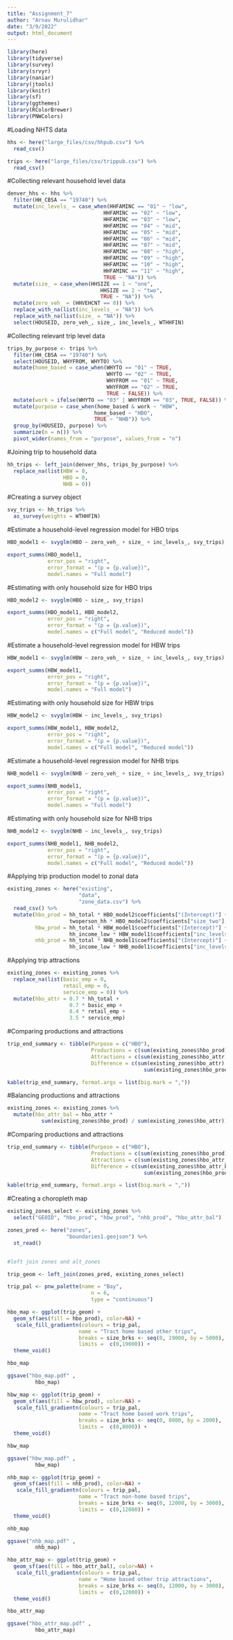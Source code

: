 ```yaml
---
title: "Assignment_7"
author: "Arnav Murulidhar"
date: "3/9/2022"
output: html_document
---
```


```r
library(here)
library(tidyverse)
library(survey)
library(srvyr)
library(naniar)
library(jtools)
library(knitr)
library(sf)
library(ggthemes)
library(RColorBrewer)
library(PNWColors)
```
#Loading NHTS data

```r
hhs <- here("large_files/csv/hhpub.csv") %>%
  read_csv()

trips <- here("large_files/csv/trippub.csv") %>%
  read_csv()
```

#Collecting relevant household level data 

```r
denver_hhs <- hhs %>%
  filter(HH_CBSA == "19740") %>%
  mutate(inc_levels_ = case_when(HHFAMINC == "01" ~ "low",
                               HHFAMINC == "02" ~ "low",
                               HHFAMINC == "03" ~ "low",
                               HHFAMINC == "04" ~ "mid",
                               HHFAMINC == "05" ~ "mid",
                               HHFAMINC == "06" ~ "mid",
                               HHFAMINC == "07" ~ "mid",
                               HHFAMINC == "08" ~ "high",
                               HHFAMINC == "09" ~ "high",
                               HHFAMINC == "10" ~ "high",
                               HHFAMINC == "11" ~ "high",
                               TRUE ~ "NA")) %>%
  mutate(size_ = case_when(HHSIZE == 1 ~ "one",
                              HHSIZE == 2 ~ "two",
                              TRUE ~ "NA")) %>%
  mutate(zero_veh_ = (HHVEHCNT == 0)) %>%
  replace_with_na(list(inc_levels_ = "NA")) %>%
  replace_with_na(list(size_ = "NA")) %>%
  select(HOUSEID, zero_veh_, size_, inc_levels_, WTHHFIN) 
```

#Collecting relevant trip level data

```r
trips_by_purpose <- trips %>% 
  filter(HH_CBSA == "19740") %>%
  select(HOUSEID, WHYFROM, WHYTO) %>%
  mutate(home_based = case_when(WHYTO == "01" ~ TRUE,
                                WHYTO == "02" ~ TRUE,
                                WHYFROM == "01" ~ TRUE,
                                WHYFROM == "02" ~ TRUE,
                                TRUE ~ FALSE)) %>%
  mutate(work = ifelse(WHYTO == "03" | WHYFROM == "03", TRUE, FALSE)) %>%
  mutate(purpose = case_when(home_based & work ~ "HBW",
                            home_based ~ "HBO",
                            TRUE ~ "NHB")) %>%
  group_by(HOUSEID, purpose) %>%
  summarize(n = n()) %>%
  pivot_wider(names_from = "purpose", values_from = "n") 
```
#Joining trip to household data
```r
hh_trips <- left_join(denver_hhs, trips_by_purpose) %>%
  replace_na(list(HBW = 0,
                  HBO = 0,
                  NHB = 0))
```
#Creating a survey object
```r
svy_trips <- hh_trips %>%
  as_survey(weights = WTHHFIN)
```

#Estimate a household-level regression model for HBO trips
```r
HBO_model1 <- svyglm(HBO ~ zero_veh_ + size_ + inc_levels_, svy_trips)

export_summs(HBO_model1, 
             error_pos = "right", 
             error_format = "(p = {p.value})",
             model.names = "Full model")
```
#Estimating with only household size for HBO trips
```r
HBO_model2 <- svyglm(HBO ~ size_, svy_trips)

export_summs(HBO_model1, HBO_model2,
             error_pos = "right", 
             error_format = "(p = {p.value})",
             model.names = c("Full model", "Reduced model"))
```

#Estimate a household-level regression model for HBW trips
```r
HBW_model1 <- svyglm(HBW ~ zero_veh_ + size_ + inc_levels_, svy_trips)

export_summs(HBW_model1, 
             error_pos = "right", 
             error_format = "(p = {p.value})",
             model.names = "Full model")
```
#Estimating with only household size for HBW trips
```r
HBW_model2 <- svyglm(HBW ~ inc_levels_, svy_trips)

export_summs(HBW_model1, HBW_model2,
             error_pos = "right", 
             error_format = "(p = {p.value})",
             model.names = c("Full model", "Reduced model"))
```
#Estimate a household-level regression model for NHB trips
```r
NHB_model1 <- svyglm(NHB ~ zero_veh_ + size_ + inc_levels_, svy_trips)

export_summs(NHB_model1, 
             error_pos = "right", 
             error_format = "(p = {p.value})",
             model.names = "Full model")
```
#Estimating with only household size for NHB trips
```r
NHB_model2 <- svyglm(NHB ~ inc_levels_, svy_trips)

export_summs(NHB_model1, NHB_model2,
             error_pos = "right", 
             error_format = "(p = {p.value})",
             model.names = c("Full model", "Reduced model"))
```
#Applying trip production model to zonal data
```r
existing_zones <- here("existing",
                       "data",
                       "zone_data.csv") %>%
  read_csv() %>%
  mutate(hbo_prod = hh_total * HBO_model2$coefficients["(Intercept)"] +
                    twoperson_hh * HBO_model2$coefficients["size_two"],
         hbw_prod = hh_total * HBW_model1$coefficients["(Intercept)"] +
                    hh_income_low * HBW_model1$coefficients["inc_levels_low"],
         nhb_prod = hh_total * NHB_model1$coefficients["(Intercept)"] +
                    hh_income_low * NHB_model1$coefficients["inc_levels_low"])
```
#Applying trip attractions
```r
existing_zones <- existing_zones %>%
  replace_na(list(basic_emp = 0,
                  retail_emp = 0, 
                  service_emp = 0)) %>%
  mutate(hbo_attr = 0.7 * hh_total +
                    0.7 * basic_emp +
                    8.4 * retail_emp +
                    3.5 * service_emp)
```

#Comparing productions and attractions
```r
trip_end_summary <- tibble(Purpose = c("HBO"),
                           Productions = c(sum(existing_zones$hbo_prod)),
                           Attractions = c(sum(existing_zones$hbo_attr)),
                           Difference = c(sum(existing_zones$hbo_attr) - 
                                            sum(existing_zones$hbo_prod)))

kable(trip_end_summary, format.args = list(big.mark = ","))
```

#Balancing productions and attractions
```r
existing_zones <- existing_zones %>%
  mutate(hbo_attr_bal = hbo_attr * 
           sum(existing_zones$hbo_prod) / sum(existing_zones$hbo_attr))
```

#Comparing productions and attractions
```r
trip_end_summary <- tibble(Purpose = c("HBO"),
                           Productions = c(sum(existing_zones$hbo_prod)),
                           Attractions = c(sum(existing_zones$hbo_attr_bal)),
                           Difference = c(sum(existing_zones$hbo_attr_bal) - 
                                            sum(existing_zones$hbo_prod)))

kable(trip_end_summary, format.args = list(big.mark = ","))
```
#Creating a choropleth map
```r
existing_zones_select <- existing_zones %>% 
  select("GEOID", "hbo_prod", "hbw_prod", "nhb_prod", "hbo_attr_bal")

zones_pred <- here("zones",
                   "boundaries1.geojson") %>%
  st_read()


#left join zones and alt_zones

trip_geom <- left_join(zones_pred, existing_zones_select)
```

```r
trip_pal <- pnw_palette(name = "Bay", 
                           n = 6, 
                           type = "continuous")
```

```r
hbo_map <- ggplot(trip_geom) +
  geom_sf(aes(fill = hbo_prod), color=NA) +
   scale_fill_gradientn(colours = trip_pal,
                       name = "Tract home based other trips",
                       breaks = size_brks <- seq(0, 19000, by = 5000),
                       limits =  c(0,19000)) +
  theme_void()

hbo_map

ggsave("hbo_map.pdf" ,
         hbo_map)
```
```r
hbw_map <- ggplot(trip_geom) +
  geom_sf(aes(fill = hbw_prod), color=NA) +
   scale_fill_gradientn(colours = trip_pal,
                       name = "Tract home based work trips",
                       breaks = size_brks <- seq(0, 8000, by = 2000),
                       limits =  c(0,8000)) +
  theme_void()

hbw_map

ggsave("hbw_map.pdf" ,
         hbw_map)
```

```r
nhb_map <- ggplot(trip_geom) +
  geom_sf(aes(fill = nhb_prod), color=NA) +
   scale_fill_gradientn(colours = trip_pal,
                       name = "Tract non-home based trips",
                       breaks = size_brks <- seq(0, 12000, by = 3000),
                       limits =  c(0,12000)) +
  theme_void()

nhb_map

ggsave("nhb_map.pdf" ,
         nhb_map)
```

```r
hbo_attr_map <- ggplot(trip_geom) +
  geom_sf(aes(fill = hbo_attr_bal), color=NA) +
   scale_fill_gradientn(colours = trip_pal,
                       name = "Home based other trip attractions",
                       breaks = size_brks <- seq(0, 12000, by = 3000),
                       limits =  c(0,12000)) +
  theme_void()

hbo_attr_map

ggsave("hbo_attr_map.pdf" ,
         hbo_attr_map)
```


